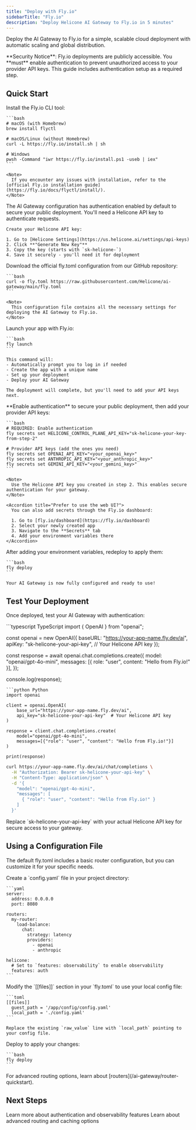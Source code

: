 ```yaml
---
title: "Deploy with Fly.io"
sidebarTitle: "Fly.io"
description: "Deploy Helicone AI Gateway to Fly.io in 5 minutes"
---
```


Deploy the AI Gateway to Fly.io for a simple, scalable cloud deployment with automatic scaling and global distribution.

<Warning>
  **Security Notice**: Fly.io deployments are publicly accessible. You **must**
  enable authentication to prevent unauthorized access to your provider API
  keys. This guide includes authentication setup as a required step.
</Warning>

## Quick Start

<Steps>
  <Step title="Install Fly CLI">
    Install the Fly.io CLI tool:

    ```bash
    # macOS (with Homebrew)
    brew install flyctl

    # macOS/Linux (without Homebrew)
    curl -L https://fly.io/install.sh | sh

    # Windows
    pwsh -Command "iwr https://fly.io/install.ps1 -useb | iex"
    ```

    <Note>
      If you encounter any issues with installation, refer to the [official Fly.io installation guide](https://fly.io/docs/flyctl/install/).
    </Note>

  </Step>

  <Step title="Get your Helicone API key">
    The AI Gateway configuration has authentication enabled by default to secure your public deployment. You'll need a Helicone API key to authenticate requests.

    Create your Helicone API key:

    1. Go to [Helicone Settings](https://us.helicone.ai/settings/api-keys)
    2. Click **"Generate New Key"**
    3. Copy the key (starts with `sk-helicone-`)
    4. Save it securely - you'll need it for deployment

  </Step>

  <Step title="Get the fly.toml configuration">
    Download the official fly.toml configuration from our GitHub repository:

    ```bash
    curl -o fly.toml https://raw.githubusercontent.com/Helicone/ai-gateway/main/fly.toml
    ```

    <Note>
      This configuration file contains all the necessary settings for deploying the AI Gateway to Fly.io.
    </Note>

  </Step>

  <Step title="Launch and deploy">
    Launch your app with Fly.io:

    ```bash
    fly launch
    ```

    This command will:
    - Automatically prompt you to log in if needed
    - Create the app with a unique name
    - Set up your deployment
    - Deploy your AI Gateway

    The deployment will complete, but you'll need to add your API keys next.

  </Step>

  <Step title="Configure authentication & API keys">
    **Enable authentication** to secure your public deployment, then add your provider API keys:

    ```bash
    # REQUIRED: Enable authentication
    fly secrets set HELICONE_CONTROL_PLANE_API_KEY="sk-helicone-your-key-from-step-2"

    # Provider API keys (add the ones you need)
    fly secrets set OPENAI_API_KEY="<your_openai_key>"
    fly secrets set ANTHROPIC_API_KEY="<your_anthropic_key>"
    fly secrets set GEMINI_API_KEY="<your_gemini_key>"
    ```

    <Note>
      Use the Helicone API key you created in step 2. This enables secure authentication for your gateway.
    </Note>

    <Accordion title="Prefer to use the web UI?">
      You can also add secrets through the Fly.io dashboard:

      1. Go to [fly.io/dashboard](https://fly.io/dashboard)
      2. Select your newly created app
      3. Navigate to the **Secrets** tab
      4. Add your environment variables there
    </Accordion>

  </Step>

  <Step title="Redeploy with secrets">
    After adding your environment variables, redeploy to apply them:

    ```bash
    fly deploy
    ```

    Your AI Gateway is now fully configured and ready to use!

  </Step>
</Steps>

## Test Your Deployment

Once deployed, test your AI Gateway with authentication:

<CodeGroup>
```typescript TypeScript
import { OpenAI } from "openai";

const openai = new OpenAI({
baseURL: "https://your-app-name.fly.dev/ai",
apiKey: "sk-helicone-your-api-key", // Your Helicone API key
});

const response = await openai.chat.completions.create({
model: "openai/gpt-4o-mini",
messages: [{ role: "user", content: "Hello from Fly.io!" }],
});

console.log(response);

````
```python Python
import openai

client = openai.OpenAI(
    base_url="https://your-app-name.fly.dev/ai",
    api_key="sk-helicone-your-api-key"  # Your Helicone API key
)

response = client.chat.completions.create(
    model="openai/gpt-4o-mini",
    messages=[{"role": "user", "content": "Hello from Fly.io!"}]
)

print(response)
````

```bash cURL
curl https://your-app-name.fly.dev/ai/chat/completions \
  -H "Authorization: Bearer sk-helicone-your-api-key" \
  -H "Content-Type: application/json" \
  -d '{
    "model": "openai/gpt-4o-mini",
    "messages": [
      { "role": "user", "content": "Hello from Fly.io!" }
    ]
  }'
```

</CodeGroup>

<Note>
  Replace `sk-helicone-your-api-key` with your actual Helicone API key for
  secure access to your gateway.
</Note>

## Using a Configuration File

The default fly.toml includes a basic router configuration, but you can customize it for your specific needs.

<Steps>
  <Step title="Create a custom config file">
    Create a `config.yaml` file in your project directory:

    ```yaml
    server:
      address: 0.0.0.0
      port: 8080

    routers:
      my-router:
        load-balance:
          chat:
            strategy: latency
            providers:
              - openai
              - anthropic

    helicone:
      # Set to `features: observability` to enable observability
      features: auth
    ```

  </Step>

  <Step title="Update fly.toml">
    Modify the `[[files]]` section in your `fly.toml` to use your local config file:

    ```toml
    [[files]]
      guest_path = '/app/config/config.yaml'
      local_path = './config.yaml'
    ```

    Replace the existing `raw_value` line with `local_path` pointing to your config file.

  </Step>

  <Step title="Redeploy">
    Deploy to apply your changes:

    ```bash
    fly deploy
    ```

  </Step>
</Steps>

<Note>
  For advanced routing options, learn about
  [routers](/ai-gateway/router-quickstart).
</Note>

## Next Steps

<CardGroup cols={2}>
  <Card title="Secure Your Gateway" href="/ai-gateway/helicone-integration">
    Learn more about authentication and observability features
  </Card>
  <Card title="Custom Configuration" href="/ai-gateway/config">
    Learn about advanced routing and caching options
  </Card>
</CardGroup>
